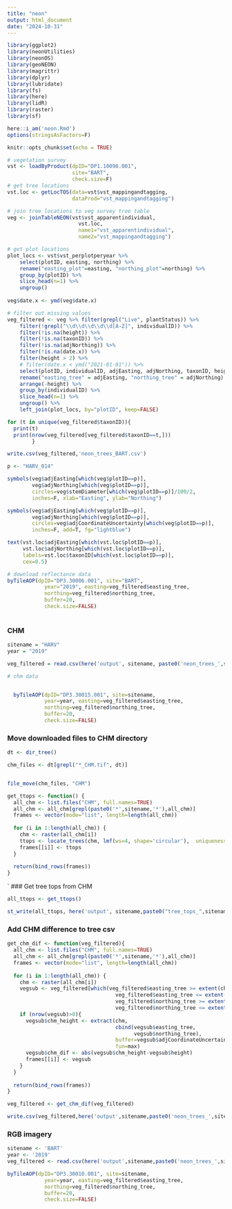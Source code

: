 ```yaml
---
title: "neon"
output: html_document
date: "2024-10-31"
---
```


```r

library(ggplot2)
library(neonUtilities)
library(neonOS)
library(geoNEON)
library(magrittr)
library(dplyr)
library(lubridate)
library(fs)
library(here)
library(lidR)
library(raster)
library(sf)

here::i_am('neon.Rmd')
options(stringsAsFactors=F)

knitr::opts_chunk$set(echo = TRUE)
```

```r
# vegetation survey
vst <- loadByProduct(dpID="DP1.10098.001", 
                     site="BART",
                     check.size=F)
# get tree locations
vst.loc <- getLocTOS(data=vst$vst_mappingandtagging,
                     dataProd="vst_mappingandtagging")

# join tree locations to veg survey tree table
veg <- joinTableNEON(vst$vst_apparentindividual, 
                       vst.loc, 
                       name1="vst_apparentindividual",
                       name2="vst_mappingandtagging")

# get plot locations
plot_locs <- vst$vst_perplotperyear %>%
    select(plotID, easting, northing) %>%
    rename("easting_plot"=easting, "northing_plot"=northing) %>%
    group_by(plotID) %>%
    slice_head(n=1) %>%
    ungroup() 
  
veg$date.x <- ymd(veg$date.x)

# filter out missing values
veg_filtered <- veg %>% filter(grepl("Live", plantStatus)) %>%
    filter(!grepl("\\d\\d\\d\\d\\d[A-Z]", individualID)) %>%
    filter(!is.na(height)) %>%
    filter(!is.na(taxonID)) %>%
    filter(!is.na(adjNorthing)) %>%
    filter(!is.na(date.x)) %>%
    filter(height > 2) %>%
    # filter(date.x < ymd("2021-01-01")) %>%
    select(plotID, individualID, adjEasting, adjNorthing, taxonID, height, ninetyCrownDiameter, canopyPosition, adjCoordinateUncertainty, utmZone) %>%
    rename("easting_tree" = adjEasting, "northing_tree" = adjNorthing) %>%
    arrange(-height) %>%
    group_by(individualID) %>%
    slice_head(n=1) %>%
    ungroup() %>%
    left_join(plot_locs, by="plotID", keep=FALSE)


```

```r
for (t in unique(veg_filtered$taxonID)){
  print(t)
  print(nrow(veg_filtered[veg_filtered$taxonID==t,]))
        }
```

```r
write.csv(veg_filtered,'neon_trees_BART.csv')
```


```r
p <- "HARV_014"

symbols(veg$adjEasting[which(veg$plotID==p)], 
        veg$adjNorthing[which(veg$plotID==p)], 
        circles=veg$stemDiameter[which(veg$plotID==p)]/100/2, 
        inches=F, xlab="Easting", ylab="Northing")

symbols(veg$adjEasting[which(veg$plotID==p)], 
        veg$adjNorthing[which(veg$plotID==p)], 
        circles=veg$adjCoordinateUncertainty[which(veg$plotID==p)], 
        inches=F, add=T, fg="lightblue")

text(vst.loc$adjEasting[which(vst.loc$plotID==p)], 
     vst.loc$adjNorthing[which(vst.loc$plotID==p)],
     labels=vst.loc$taxonID[which(vst.loc$plotID==p)],
     cex=0.5)
```

```r
# download reflectance data
byTileAOP(dpID="DP3.30006.001", site="BART", 
            year="2019", easting=veg_filtered$easting_tree,
            northing=veg_filtered$northing_tree,
            buffer=20,
            check.size=FALSE)
  

```

### CHM

```r
sitename = "HARV"
year = "2019"

veg_filtered = read.csv(here('output', sitename, paste0('neon_trees_',sitename,'.csv')))

# chm data


  byTileAOP(dpID="DP3.30015.001", site=sitename, 
            year=year, easting=veg_filtered$easting_tree,
            northing=veg_filtered$northing_tree,
            buffer=20,
            check.size=FALSE)
```

### Move downloaded files to CHM directory

```r
dt <- dir_tree()

chm_files <- dt[grepl("*_CHM.tif", dt)]


file_move(chm_files, "CHM")

```

```r
get_ttops <- function() {
  all_chm <- list.files("CHM", full.names=TRUE)
  all_chm <- all_chm[grepl(paste0('*',sitename,'*'),all_chm)]
  frames <- vector(mode="list", length=length(all_chm))
  
  for (i in 1:length(all_chm)) {
    chm <- raster(all_chm[i])
    ttops <- locate_trees(chm, lmf(ws=4, shape='circular'),  uniqueness = "bitmerge")
    frames[[i]] <- ttops
  }
  
  return(bind_rows(frames))
}
```

`
### Get tree tops from CHM

```r

all_ttops <- get_ttops()

st_write(all_ttops, here('output', sitename,paste0("tree_tops_",sitename,".gpkg")))
```

### Add CHM difference to tree csv

```r
get_chm_dif <- function(veg_filtered){
  all_chm <- list.files("CHM", full.names=TRUE)
  all_chm <- all_chm[grepl(paste0('*',sitename,'*'),all_chm)]
  frames <- vector(mode="list", length=length(all_chm))
  
  for (i in 1:length(all_chm)) {
    chm <- raster(all_chm[i])
    vegsub <- veg_filtered[which(veg_filtered$easting_tree >= extent(chm)[1] &
                                   veg_filtered$easting_tree <= extent(chm)[2] &
                                   veg_filtered$northing_tree >= extent(chm)[3] & 
                                   veg_filtered$northing_tree <= extent(chm)[4]),]
    if (nrow(vegsub)>0){
      vegsub$chm_height <- extract(chm, 
                                   cbind(vegsub$easting_tree,
                                         vegsub$northing_tree),
                                   buffer=vegsub$adjCoordinateUncertainty, 
                                   fun=max)
      vegsub$chm_dif <- abs(vegsub$chm_height-vegsub$height)
      frames[[i]] <- vegsub
    }
  }
  
  return(bind_rows(frames))
}
```

```r
veg_filtered <- get_chm_dif(veg_filtered)
```

```r
write.csv(veg_filtered,here('output',sitename,paste0('neon_trees_',sitename,'.csv')))
```

### RGB imagery

```r
sitename <- 'BART'
year <- '2019'
veg_filtered <- read.csv(here('output',sitename,paste0('neon_trees_',sitename,'.csv')))

byTileAOP(dpID="DP3.30010.001", site=sitename, 
            year=year, easting=veg_filtered$easting_tree,
            northing=veg_filtered$northing_tree,
            buffer=20,
            check.size=FALSE)
```

